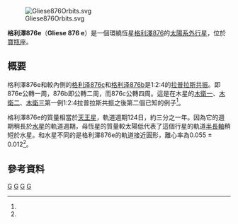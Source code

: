 {{noteTA
|T=zh-cn:格利泽876e; zh-tw:葛利斯876e; zh-hk:格利澤876e;
|G1=天文学
}}
{{Planetbox begin
| name = 格利澤876e
}}
{{Planetbox image
| image = ConceptJKV-Gliese876-e.png
| caption = 藝術家筆下的格利澤876e

}}
{{Planetbox star
| star = [[格利澤876|格利澤876]]
| constell = [[寶瓶座|寶瓶座]]
| RA = {{RA|22|53|16.73}}
| DEC = {{DEC|−14|15|49.3}}
| app_mag = 10.17
| dist_ly = 15.3
| dist_pc = 4.72
| class = M4V
| mass = 0.334 ± 0.030
| radius = 0.36
| temperature = 3350 ± 300
| metallicity = 0.05 ± 0.20
| age = 0.1 – 5.0
}}
{{Planetbox orbit 
| epoch = [[日心儒略日|HJD]] 2,450,602.093
| semimajor = 0.3343 ± 0.0013 <ref name="Rivera2010"/> 
| period = 124.26 ± 0.70 <ref name="Rivera2010"/>
| eccentricity = 0.055 ± 0.012 <ref name="Rivera2010"/>
| inclination = 59.5 <ref name="Rivera2010"/>
| arg_peri = 239 ± 22 <ref name="Rivera2010"/>
| mean_anomaly = 335 ± 24 <ref name="Rivera2010"/>
| semi-amp = 3.42 ± 0.39 <ref name="Rivera2010"/>
}}
{{Planetbox character
| mass_earth = 14.6 ± 1.7 <ref name="Rivera2010"/>
}}
{{Planetbox discovery
| discovery_date = 2010年6月23日
| discoverers = Rivera ''et al.''
| discovery_method = [[都卜勒光譜學|都卜勒光譜學]]
| discovery_status = 已發表論文<ref name="Rivera2010"/>
}}
{{Planetbox reference
| star=Gliese+876
| planet=e
}}
{{Planetbox end}}
[[File:Gliese876Orbits.svg|thumb]]

'''格利澤876e'''（'''Gliese 876 e'''）是一個環繞恆星[[格利澤876|格利澤876]]的[[太陽系外行星|太陽系外行星]]，位於[[寶瓶座|寶瓶座]]。

==概要==
格利澤876e和較內側的[[格利泽876c|格利泽876c]]和[[格利泽876b|格利泽876b]]是1:2:4的[[軌道共振|拉普拉斯共振]]。即876e公轉一周，876b即公轉二周，而876c公轉四周。這是在木星的[[木衛一|木衛一]]、[[木衛二|木衛二]]、[[木衛三|木衛三]]第一例1:2:4拉普拉斯共振之後第二個已知的例子<ref name="Rivera2010"/>。

格利澤876e的質量相當於[[天王星|天王星]]，軌道週期124日，約三分之一年。因為它的週期稍長於[[水星|水星]]的軌道週期，母恆星的質量較太陽低代表了這個行星的軌道[[半長軸|半長軸]]稍短於水星。和水星不同的是格利澤876e的軌道接近圓形，離心率為0.055 ± 0.012<ref name="Rivera2010"/>。

==參考資料==
{{Reflist|colwidth=30em|refs=

<ref name="Rivera2010">{{cite journal | title=The Lick-Carnegie Exoplanet Survey: A Uranus-mass Fourth Planet for GJ 876 in an Extrasolar Laplace Configuration | url=http://iopscience.iop.org/0004-637X/719/1/890/fulltext | last1=Rivera | first1=Eugenio J. | last2=Laughlin | first2=Gregory | last3=Butler | first3=R. Paul | last4=Vogt | first4=Steven S. | last5=Haghighipour | first5=Nader | last6=Meschiari | first6=Stefano | display-authors=1 | journal=The Astrophysical Journal | volume=719 | issue=1 | pages=890–899 | doi=10.1088/0004-637X/719/1/890 | bibcode=2010ApJ...719..890R | arxiv=1006.4244 | date=July 2010 | access-date=2012-03-11 | archive-date=2019-12-11 | archive-url=https://web.archive.org/web/20191211014610/http://iopscience.iop.org/0004-637X/719/1/890/fulltext | dead-url=no }}</ref>

}}

[[Category:寶瓶座|G]]
[[Category:2010年发现的系外行星|G]]
[[Category:徑向速度法發現的系外行星|G]]
[[Category:类木行星|G]]

{{Gliese 876}}